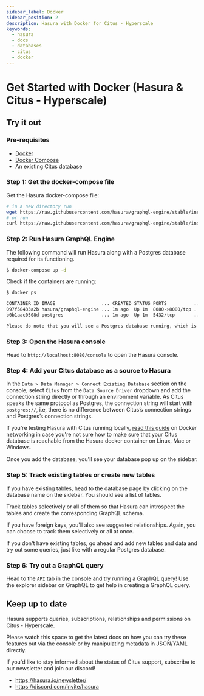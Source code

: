 ```yaml
---
sidebar_label: Docker
sidebar_position: 2
description: Hasura with Docker for Citus - Hyperscale
keywords:
  - hasura
  - docs
  - databases
  - citus
  - docker
---
```



# Get Started with Docker (Hasura & Citus - Hyperscale)

## Try it out

### Pre-requisites

- [Docker](https://docs.docker.com/install/)
- [Docker Compose](https://docs.docker.com/compose/install/)
- An existing Citus database

### Step 1: Get the docker-compose file

Get the Hasura docker-compose file:

```bash
# in a new directory run
wget https://raw.githubusercontent.com/hasura/graphql-engine/stable/install-manifests/docker-compose/docker-compose.yaml
# or run
curl https://raw.githubusercontent.com/hasura/graphql-engine/stable/install-manifests/docker-compose/docker-compose.yaml -o docker-compose.yaml
```

### Step 2: Run Hasura GraphQL Engine

The following command will run Hasura along with a Postgres database required for its functioning.

```bash
$ docker-compose up -d
```

Check if the containers are running:

```bash
$ docker ps

CONTAINER ID IMAGE                 ... CREATED STATUS PORTS          ...
097f58433a2b hasura/graphql-engine ... 1m ago  Up 1m  8080->8080/tcp ...
b0b1aac0508d postgres              ... 1m ago  Up 1m  5432/tcp       ...

Please do note that you will see a Postgres database running, which is used by Hasura to store its configuration (Hasura metadata).
```

### Step 3: Open the Hasura console

Head to `http://localhost:8080/console` to open the Hasura console.

### Step 4: Add your Citus database as a source to Hasura

In the `Data > Data Manager > Connect Existing Database` section on the console, select `Citus` from the
`Data Source Driver` dropdown and add the connection string directly or through an environment variable. As Citus speaks
the same protocol as Postgres, the connection string will start with `postgres://`, i.e, there is no difference between
Citus’s connection strings and Postgres’s connection strings.

<Thumbnail src='/img/databases/citus-hyperscale-postgres/1-add-source.png' alt='Add source' width='600px' />

If you're testing Hasura with Citus running locally, [read this guide](/guides/docker-networking.mdx) on Docker
networking in case you're not sure how to make sure that your Citus database is reachable from the Hasura docker
container on Linux, Mac or Windows.

Once you add the database, you'll see your database pop up on the sidebar.

### Step 5: Track existing tables or create new tables

If you have existing tables, head to the database page by clicking on the database name on the sidebar. You should see a
list of tables.

<!--

   .. thumbnail:: /img/databases/ms-sql-server/3-manage-mydb.png
      :alt: Manage my-db
      :width: 1000px

-->

Track tables selectively or all of them so that Hasura can introspect the tables and create the corresponding GraphQL
schema.

<!--

   .. thumbnail:: /img/databases/ms-sql-server/4-track-tables.png
      :alt: Track tables
      :width: 1000px

-->

If you have foreign keys, you'll also see suggested relationships. Again, you can choose to track them selectively or
all at once.

<!--

   .. thumbnail:: /img/databases/ms-sql-server/5-track-rels.png
      :alt: Track relationships
      :width: 1000px

-->

If you don't have existing tables, go ahead and add new tables and data and try out some queries, just like with a
regular Postgres database.

<!--

   Step 3: Option 2: Create new tables
   ^^^^^^^^^^^^^^^^^^^^^^^^^^^^^^^^^^^

   If you don't have existing tables, head to the Run SQL window
   to run SQL against your SQL Server database and create tables or hit the Create Table button
   to create a table.

   If you're running raw SQL queries to create your tables, Don't forget to check "track metadata"
   at the bottom of the Run SQL window to make sure Hasura tracks your new database objects
   in its GraphQL schema.


   .. thumbnail:: /img/databases/ms-sql-server/7-run-sql.png
      :alt: Run SQL to create table
      :width: 1000px

-->

### Step 6: Try out a GraphQL query

Head to the `API` tab in the console and try running a GraphQL query! Use the explorer sidebar on GraphQL to get help in
creating a GraphQL query.

<Thumbnail src='/img/databases/ms-sql-server/6-make-graphql-query.png' alt='Make GraphQL query' width='1100px' />

## Keep up to date

Hasura supports queries, subscriptions, relationships and permissions on Citus - Hyperscale.

Please watch this space to get the latest docs on how you can try these features out via the console or by manipulating
metadata in JSON/YAML directly.

If you'd like to stay informed about the status of Citus support, subscribe to our newsletter and join our discord!

- https://hasura.io/newsletter/
- https://discord.com/invite/hasura
